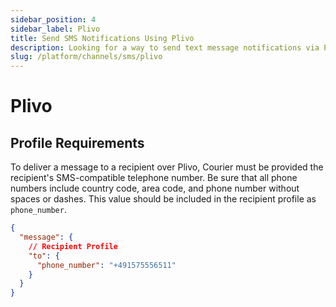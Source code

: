```yaml
---
sidebar_position: 4
sidebar_label: Plivo
title: Send SMS Notifications Using Plivo
description: Looking for a way to send text message notifications via Plivo? This step-by-step tutorial will show you how to integrate Plivo's API the easy way.
slug: /platform/channels/sms/plivo
---
```


# Plivo

## Profile Requirements

To deliver a message to a recipient over Plivo, Courier must be provided the recipient's SMS-compatible telephone number. Be sure that all phone numbers include country code, area code, and phone number without spaces or dashes. This value should be included in the recipient profile as `phone_number`.

```json title=JSON
{
  "message": {
    // Recipient Profile
    "to": {
      "phone_number": "+491575556511"
    }
  }
}
```
